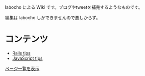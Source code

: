 labocho による Wiki です。ブログやtweetを補完するようなものです。

編集は labocho しかできませんので悪しからず。

= コンテンツ =
* [[Rails tips]]
* [[JavaScript tips]]
[[特別:ページ一覧|ページ一覧を表示]]